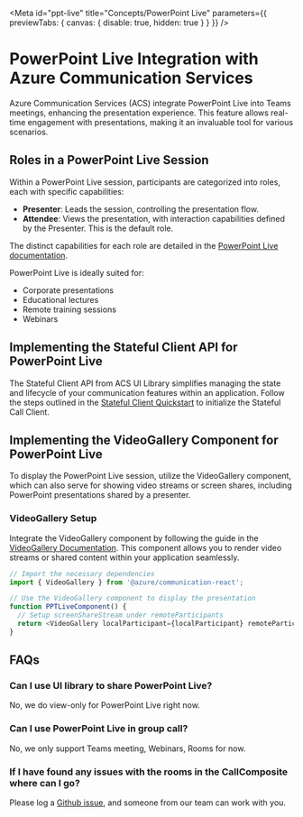 
<Meta
  id="ppt-live"
  title="Concepts/PowerPoint Live"
  parameters={{ previewTabs: { canvas: { disable: true, hidden: true } } }}
/>

# PowerPoint Live Integration with Azure Communication Services

Azure Communication Services (ACS) integrate PowerPoint Live into Teams meetings, enhancing the presentation experience. This feature allows real-time engagement with presentations, making it an invaluable tool for various scenarios.

## Roles in a PowerPoint Live Session

Within a PowerPoint Live session, participants are categorized into roles, each with specific capabilities:

- **Presenter**: Leads the session, controlling the presentation flow.
- **Attendee**: Views the presentation, with interaction capabilities defined by the Presenter. This is the default role.

The distinct capabilities for each role are detailed in the [PowerPoint Live documentation](https://support.microsoft.com/en-us/office/present-from-powerpoint-live-in-microsoft-teams-28b20e74-7165-499c-9bd4-0ad975d448ad).

PowerPoint Live is ideally suited for:

- Corporate presentations
- Educational lectures
- Remote training sessions
- Webinars

## Implementing the Stateful Client API for PowerPoint Live

The Stateful Client API from ACS UI Library simplifies managing the state and lifecycle of your communication features within an application. Follow the steps outlined in the [Stateful Client Quickstart](https://azure.github.io/communication-ui-library/?path=/docs/quickstarts-statefulcallclient--page) to initialize the Stateful Call Client.

## Implementing the VideoGallery Component for PowerPoint Live

To display the PowerPoint Live session, utilize the VideoGallery component, which can also serve for showing video streams or screen shares, including PowerPoint presentations shared by a presenter.

### VideoGallery Setup

Integrate the VideoGallery component by following the guide in the [VideoGallery Documentation](https://azure.github.io/communication-ui-library/?path=/docs/ui-components-videogallery--video-gallery). This component allows you to render video streams or shared content within your application seamlessly.

```typescript
// Import the necessary dependencies
import { VideoGallery } from '@azure/communication-react';

// Use the VideoGallery component to display the presentation
function PPTLiveComponent() {
  // Setup screenShareStream under remoteParticipants
  return <VideoGallery localParticipant={localParticipant} remoteParticipants={remoteParticipants} />;
}
```

## FAQs

### Can I use UI library to share PowerPoint Live?

No, we do view-only for PowerPoint Live right now.

### Can I use PowerPoint Live in group call?

No, we only support Teams meeting, Webinars, Rooms for now.

### If I have found any issues with the rooms in the CallComposite where can I go?

Please log a [Github issue](https://github.com/Azure/communication-ui-library/issues), and someone from our team can work with you.
